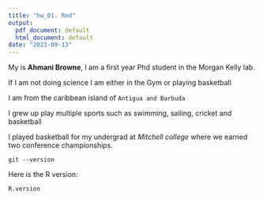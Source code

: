 ```yaml
---
title: "hw_01. Rmd"
output:
  pdf_document: default
  html_document: default
date: "2023-09-13"
---
```


My is **Ahmani Browne**, I am a first year Phd student in the Morgan Kelly lab.

If I am not doing science I am either in the Gym or playing basketball

I am from the caribbean island of `Antigua and Barbuda`

I grew up play multiple sports such as swimming, sailing, cricket and basketball

I played basketball for my undergrad at *Mitchell college* where we earned two conference championships. 

```gitbash
git --version
```

Here is the R version:

```r
R.version
```







